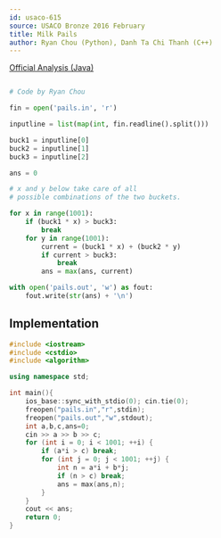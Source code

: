 ```yaml
---
id: usaco-615
source: USACO Bronze 2016 February
title: Milk Pails
author: Ryan Chou (Python), Danh Ta Chi Thanh (C++)
---
```


[Official Analysis (Java)](http://www.usaco.org/current/data/sol_pails_bronze_feb16.html)

<LanguageSection>


<PySection>

```python

# Code by Ryan Chou

fin = open('pails.in', 'r')

inputline = list(map(int, fin.readline().split()))

buck1 = inputline[0]
buck2 = inputline[1]
buck3 = inputline[2]

ans = 0

# x and y below take care of all 
# possible combinations of the two buckets.

for x in range(1001):
	if (buck1 * x) > buck3:
		break
	for y in range(1001):
		current = (buck1 * x) + (buck2 * y)
		if current > buck3:
			break
		ans = max(ans, current)

with open('pails.out', 'w') as fout:
	fout.write(str(ans) + '\n')

```

</PySection>

<CPPSection>

## Implementation

```cpp
#include <iostream>
#include <cstdio>
#include <algorithm>

using namespace std;

int main(){
	ios_base::sync_with_stdio(0); cin.tie(0);
	freopen("pails.in","r",stdin);
	freopen("pails.out","w",stdout);
	int a,b,c,ans=0;
	cin >> a >> b >> c;
	for (int i = 0; i < 1001; ++i) {
		if (a*i > c) break;
		for (int j = 0; j < 1001; ++j) {
			int n = a*i + b*j;
			if (n > c) break;
			ans = max(ans,n);
		}
	}
	cout << ans;
	return 0;
}

```

</CPPSection>

</LanguageSection>
